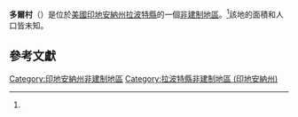 {{noteTA
|G1=USState
|G2=地名
|G3=Unit
}}
{{Infobox settlement
|official_name            = 多爾村
|native_name              = Door Village
|settlement_type          = [[非建制地區|非建制地區]]
|image_skyline            = Door_Village_Fort_19-09-20_165.jpg
|imagesize                = 
|image_caption            = 多爾村郵寄點
|pushpin_map              = USA Indiana
|pushpin_label            = 多爾村
|pushpin_label_position   = top
|pushpin_map_caption      = 多爾村在印地安納州的位置
|subdivision_type         = [[世界政區索引|國家]]
|subdivision_type1        = [[美国州份|州份]]
|subdivision_type2        = [[印地安納州行政区划|縣]]
|subdivision_name         = [[美国|美国]]
|subdivision_name1        = [[印地安納州|印地安納州]]
|subdivision_name2        = [[拉波特縣_(印地安納州)|拉波特縣]]
|elevation_ft             = 810
|elevation_footnotes    = <ref name="GR3">{{cite web|url=http://geonames.usgs.gov|accessdate=2008-01-31|title=US Board on Geographic Names|publisher=[[United_States_Geological_Survey|United States Geological Survey]]|date=2007-10-25|archive-date=2012-10-31|archive-url=https://www.webcitation.org/6BpBcmqax?url=http://geonames.usgs.gov/|dead-url=no}}</ref>
|area_total_km2           = 
|area_total_sq_mi         = 
|area_land_km2            = 
|area_land_sq_mi          = 
|area_water_km2           = 
|area_water_sq_mi         = 
|population_as_of         = 
|population_footnotes     = 
|population_total         = 
|population_metro         = 
|population_density_km2   = 
|population_density_sq_mi = 
|timezone                 = [[北美東部時區|北美東部時區]]
|utc_offset               = -5
|coordinates              = {{coord|41|34|29|N|86|46|08|W|region:US-IA|display=inline,title}}
| coor_pinpoint           = 
| coordinates_footnotes   = 
|timezone_DST             = EDT
|utc_offset_DST           = -4
|blank_name             = [[聯邦資訊處理標準|FIPS ID]]
|blank_info             = 18-18442<ref name="GR2">{{cite web |url=https://www.census.gov |publisher=[[United_States_Census_Bureau|United States Census Bureau]] |accessdate=2008-01-31 |title=U.S. Census website |archive-date=1996-12-27 |archive-url=https://web.archive.org/web/19961227012639/http://www.census.gov/ |dead-url=no }}</ref>
|postal_code_type       = [[郵政編碼|郵政編碼]]
|postal_code            = 46350
|blank1_name = [[地名信息系统|GNIS ID]]
|blank1_info = 450427<ref name="gnis">{{cite gnis|450427|name=Door Village}}</ref>
}}
'''多爾村'''（{{lang-en|Door Village}}）是位於[[美國|美國]][[印地安納州|印地安納州]][[拉波特縣_(印地安納州)|拉波特縣]]的一個[[非建制地區|非建制地區]]。<ref name="gnis"/>該地的面積和人口皆未知。

== 參考文獻 ==
{{reflist}}

{{拉波特縣 (印地安納州)}}
[[Category:印地安納州非建制地區|Category:印地安納州非建制地區]]
[[Category:拉波特縣非建制地區_(印地安納州)|Category:拉波特縣非建制地區 (印地安納州)]]

{{Indiana-geo-stub}}